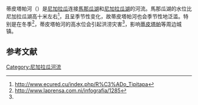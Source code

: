 蒂皮塔帕河（{{lang-es|Río Tipitapa}}）是[[尼加拉瓜|尼加拉瓜]]连接[[馬那瓜湖|馬那瓜湖]]和[[尼加拉瓜湖|尼加拉瓜湖]]的河流。馬那瓜湖的水位比尼加拉瓜湖高十米左右<ref name="eco">http://www.ecured.cu/index.php/R%C3%ADo_Tipitapa</ref>，且呈季节性变化，故蒂皮塔帕河也会季节性地泛滥。特别是在冬季<ref name="LP">http://www.laprensa.com.ni/infografia/1285</ref>，蒂皮塔帕河的高水位会引起洪涝灾害<ref name=eco />，影响[[蒂皮塔帕|蒂皮塔帕]]等周边城镇。

==参考文献==
{{reflist}}

[[Category:尼加拉瓜河流|Category:尼加拉瓜河流]]